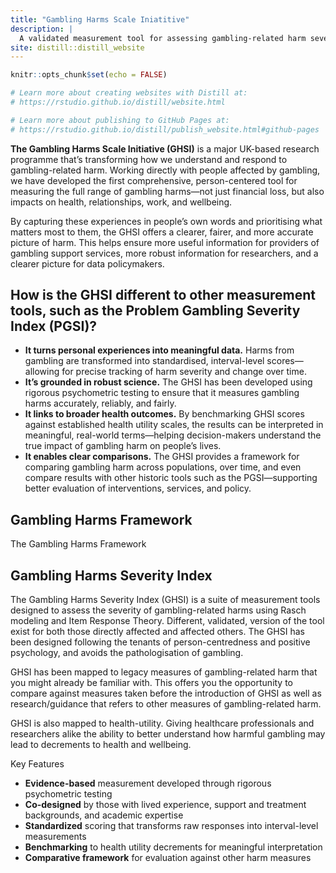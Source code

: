 ```yaml
---
title: "Gambling Harms Scale Iniatitive"
description: |
  A validated measurement tool for assessing gambling-related harm severity
site: distill::distill_website
---
```


```r
knitr::opts_chunk$set(echo = FALSE)

# Learn more about creating websites with Distill at:
# https://rstudio.github.io/distill/website.html

# Learn more about publishing to GitHub Pages at:
# https://rstudio.github.io/distill/publish_website.html#github-pages

```

**The Gambling Harms Scale Initiative (GHSI)** is a major UK-based research programme that’s transforming how we understand and respond to gambling-related harm. Working directly with people affected by gambling, we have developed the first comprehensive, person-centered tool for measuring the full range of gambling harms—not just financial loss, but also impacts on health, relationships, work, and wellbeing. 

By capturing these experiences in people’s own words and prioritising what matters most to them, the GHSI offers a clearer, fairer, and more accurate picture of harm. This helps ensure more useful information for providers of gambling support services, more robust information for researchers, and a clearer picture for data policymakers.


## How is the GHSI different to other measurement tools, such as the Problem Gambling Severity Index (PGSI)?

-   **It turns personal experiences into meaningful data.** Harms from gambling are transformed into standardised, interval-level scores—allowing for precise tracking of harm severity and change over time.
-   **It’s grounded in robust science.** The GHSI has been developed using rigorous psychometric testing to ensure that it measures gambling harms accurately, reliably, and fairly.
-   **It links to broader health outcomes.** By benchmarking GHSI scores against established health utility scales, the results can be interpreted in meaningful, real-world terms—helping decision-makers understand the true impact of gambling harm on people’s lives.
-   **It enables clear comparisons.** The GHSI provides a framework for comparing gambling harm across populations, over time, and even compare results with other historic tools such as the PGSI—supporting better evaluation of interventions, services, and policy.


## Gambling Harms Framework

The Gambling Harms Framework

## Gambling Harms Severity Index

The Gambling Harms Severity Index (GHSI) is a suite of measurement tools designed to assess the severity of gambling-related harms using Rasch modeling and Item Response Theory. Different, validated, version of the tool exist for both those directly affected and affected others. The GHSI has been designed following the tenants of person-centredness and positive psychology, and avoids the pathologisation of gambling.

GHSI has been mapped to legacy measures of gambling-related harm that you might already be familiar with. This offers you the opportunity to compare against measures taken before the introduction of GHSI as well as research/guidance that refers to other measures of gambling-related harm.

GHSI is also mapped to health-utility. Giving healthcare professionals and researchers alike the ability to better understand how harmful gambling may lead to decrements to health and wellbeing.

Key Features

-   **Evidence-based** measurement developed through rigorous psychometric testing
-   **Co-designed** by those with lived experience, support and treatment backgrounds, and academic expertise
-   **Standardized** scoring that transforms raw responses into interval-level measurements
-   **Benchmarking** to health utility decrements for meaningful interpretation
-   **Comparative framework** for evaluation against other harm measures

